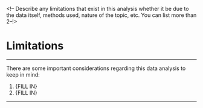 <!-- Describe any limitations that exist in this analysis whether it be due to the data itself, methods used, nature of the topic, etc. You can list more than 2--!>

# **Limitations**
***

There are some important considerations regarding this data analysis to keep in mind:

1. {FILL IN}
1. {FILL IN}

***
